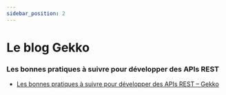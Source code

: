 ```yaml
---
sidebar_position: 2
---
```


# Le blog Gekko

### Les bonnes pratiques à suivre pour développer des APIs REST

- [Les bonnes pratiques à suivre pour développer des APIs REST – Gekko](https://www.gekko.fr/blog/les-bonnes-pratiques-a-suivre-pour-developper-des-apis-rest)